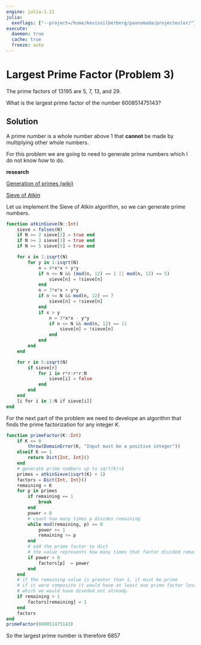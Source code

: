 ```yaml
---
engine: julia-1.11
julia:
  exeflags: ["--project=/home/kevinsilberberg/paxnomada/projecteuler/"]
execute:
  daemon: true
  cache: true
  freeze: auto
---
```


# Largest Prime Factor (Problem 3)

The prime factors of 13195 are 5, 7, 13, and 29.

What is the largest prime factor of the number 600851475143?

## Solution

A prime number is a whole number above $1$ that **cannot** be made by multiplying other whole numbers.

For this problem we are going to need to generate prime numbers which I do not know how to do.

**research**

[Generation of primes (wiki)](https://en.wikipedia.org/wiki/Generation_of_primes)

[Sieve of Atkin](https://en.wikipedia.org/wiki/Sieve_of_Atkin)

Let us implement the Sieve of Atkin algorithm, so we can generate prime numbers.

```julia
function atkinSieve(N::Int)
    sieve = falses(N)
    if N >= 2 sieve[2] = true end
    if N >= 3 sieve[3] = true end
    if N >= 5 sieve[5] = true end

    for x in 1:isqrt(N)
        for y in 1:isqrt(N)
            n = 4*x*x + y*y
            if n <= N && (mod(n, 12) == 1 || mod(n, 12) == 5)
                sieve[n] = !sieve[n]
            end
            n = 3*x*x + y*y
            if n <= N && mod(n, 12) == 7
                sieve[n] = !sieve[n]
            end
            if x > y
                n = 3*x*x - y*y
                if n <= N && mod(n, 12) == 11
                    sieve[n] = !sieve[n]
                end
            end
        end
    end

    for r in 5:isqrt(N)
        if sieve[r]
            for i in r*r:r*r:N
                sieve[i] = false
            end
        end
    end
    [i for i in 1:N if sieve[i]]
end
```

For the next part of the problem we need to develope an algorithm that finds the prime factorization for any integer $K$.

```julia
function primeFactor(K::Int)
    if K <= 0
        throw(DomainError(K, "Input must be a positive integer"))
    elseif K == 1
        return Dict{Int, Int}()
    end
    # generate prime numbers up to sqrt(K)+1
    primes = atkinSieve(isqrt(K) + 1)
    factors = Dict{Int, Int}()
    remaining = K
    for p in primes
        if remaining == 1
            break
        end
        power = 0
        # count how many times p divides remaining
        while mod(remaining, p) == 0
            power += 1
            remaining ÷= p
        end
        # add the prime factor to dict
        # the value represents how many times that factor divided remaining
        if power > 0
            factors[p]  = power
        end
    end
    # if the remaining value is greater than 1, it must be prime
    # if it were composite it would have at least one prime factor less than or equal to sqrt(K)
    # which we would have diveded out already.
    if remaining > 1
        factors[remaining] = 1
    end
    factors
end
primeFactor(600851475143)
```

So the largest prime number is therefore $6857$
